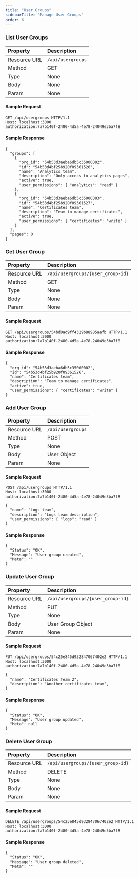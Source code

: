 ```yaml
---
title: "User Groups"
sidebarTitle: "Manage User Groups"
order: 6
---
```


### List User Groups

| **Property** | **Description** |
| :------------ | :--------------- |
| Resource URL | `/api/usergroups`    |
| Method       | GET             |
| Type         | None            |
| Body         | None            |
| Param        | None            |

#### Sample Request

```{.copyWrapper}
GET /api/usergroups HTTP/1.1
Host: localhost:3000
authorization:7a7b140f-2480-4d5a-4e78-24049e3ba7f8
```

#### Sample Response

```
{
  "groups": [
    {
      "org_id": "54b53d3aeba6db5c35000002",
      "id": "54b53d4bf25b920f09361526",
      "name": "Analytics team",
      "description": "Only access to analytics pages",
      "active": true,
      "user_permissions": { "analytics": "read" }
    },
    {
      "org_id": "54b53d3aeba6db5c35000003",
      "id": "54b53d4bf25b920f09361527",
      "name": "Certificates team",
      "description": "Team to manage certificates",
      "active": true,
      "user_permissions": { "certificates": "write" }
    }
  ],
  "pages": 0
}
```

### Get User Group

| **Property** | **Description**         |
| :------------ | :----------------------- |
| Resource URL | `/api/usergroups/{user_group-id}`  |
| Method       | GET                     |
| Type         | None                    |
| Body         | None                    |
| Param        | None                    |

#### Sample Request

```{.copyWrapper}
GET /api/usergroups/54bd0ad9ff4329b88985aafb HTTP/1.1
Host: localhost:3000
authorization:7a7b140f-2480-4d5a-4e78-24049e3ba7f8
```

#### Sample Response

```
{
  "org_id": "54b53d3aeba6db5c35000002",
  "id": "54b53d4bf25b920f09361526",
  "name": "Certificates team",
  "description": "Team to manage certificates",
  "active": true,
  "user_permissions": { "certificates": "write" }  
}
```

### Add User Group



| **Property** | **Description** |
| :------------ | :--------------- |
| Resource URL | `/api/usergroups`    |
| Method       | POST            |
| Type         | None            |
| Body         | User Object     |
| Param        | None            |

#### Sample Request

```{.copyWrapper}
POST /api/usergroups HTTP/1.1
Host: localhost:3000
authorization:7a7b140f-2480-4d5a-4e78-24049e3ba7f8

{
  "name": "Logs team",
  "description": "Logs team description",
  "user_permissions": { "logs": "read" }
}
```

#### Sample Response

```
{
  "Status": "OK",
  "Message": "User group created",
  "Meta": ""
}
```



### Update User Group

| **Property** | **Description**        |
| :------------ | :----------------------- |
| Resource URL | `/api/usergroups/{user_group-id}` |
| Method       | PUT                    |
| Type         | None                   |
| Body         | User Group Object            |
| Param        | None                   |

#### Sample Request

```{.copyWrapper}
PUT /api/usergroups/54c25e845d932847067402e2 HTTP/1.1
Host: localhost:3000
authorization:7a7b140f-2480-4d5a-4e78-24049e3ba7f8

{
  "name": "Certificates Team 2",
  "description": "Another certificates team",
}
```

#### Sample Response

```
{
  "Status": "OK",
  "Message": "User group updated",
  "Meta": null
}
```

### Delete User Group

| **Property** | **Description**        |
| :------------ | :----------------------- |
| Resource URL | `/api/usergroups/{user_group-id}` |
| Method       | DELETE                 |
| Type         | None                   |
| Body         | None                   |
| Param        | None                   |

#### Sample Request

```{.copyWrapper}
DELETE /api/usergroups/54c25e845d932847067402e2 HTTP/1.1
Host: localhost:3000
authorization:7a7b140f-2480-4d5a-4e78-24049e3ba7f8
```

#### Sample Response

```
{
  "Status": "OK",
  "Message": "User group deleted",
  "Meta": ""
}
```
